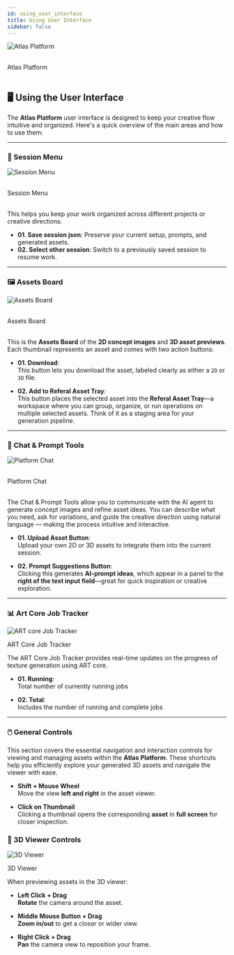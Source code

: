 ```yaml
---
id: using_user_interface
title: Using User Interface
sidebar: false
---
```

![Atlas Platform](/img/headers/04.jpg)

<br />

<div style={{ textAlign: 'center', marginTop: '0.5rem', color: '#555', fontSize: '0.9rem' }}>
  Atlas Platform
</div>

<br />

## 🖥️ Using the User Interface
The **Atlas Platform** user interface is designed to keep your creative flow intuitive and organized. Here's a quick overview of the main areas and how to use them:

---

### 🔖 Session Menu
![Session Menu](/img/ui/session_menu.jpg)

<br />

<div style={{ textAlign: 'center', marginTop: '0.5rem', color: '#555', fontSize: '0.9rem' }}>
  Session Menu
</div>

<br />

This helps you keep your work organized across different projects or creative directions.

- **01. Save session json**: Preserve your current setup, prompts, and generated assets.
- **02. Select other session**: Switch to a previously saved session to resume work.

---

### 🖼️ Assets Board
![Assets Board](/img/ui/assets_board.jpg)

<br />

<div style={{ textAlign: 'center', marginTop: '0.5rem', color: '#555', fontSize: '0.9rem' }}>
  Assets Board
</div>

<br />

This is the **Assets Board** of the **2D concept images** and **3D asset previews**. Each thumbnail represents an asset and comes with two action buttons:

- **01. Download**:  
  This button lets you download the asset, labeled clearly as either a `2D` or `3D` file. 

- **02. Add to Referal Asset Tray**:  
  This button places the selected asset into the **Referal Asset Tray**—a workspace where you can group, organize, or run operations on multiple selected assets. Think of it as a staging area for your generation pipeline.

---

### 💬 Chat & Prompt Tools
![Platform Chat](/img/ui/chat.jpg)

<br />

<div style={{ textAlign: 'center', marginTop: '0.5rem', color: '#555', fontSize: '0.9rem' }}>
  Platform Chat
</div>

<br />


The Chat & Prompt Tools allow you to communicate with the AI agent to generate concept images and refine asset ideas. You can describe what you need, ask for variations, and guide the creative direction using natural language — making the process intuitive and interactive.

- **01. Upload Asset Button**:  
  Upload your own 2D or 3D assets to integrate them into the current session.

- **02. Prompt Suggestions Button**:  
  Clicking this generates **AI-prompt ideas**, which appear in a panel to the **right of the text input field**—great for quick inspiration or creative exploration.

---

### 📊 Art Core Job Tracker
<div style={{ textAlign: 'center', margin: '1.5rem 0' }}>
  <img
    src="/img/ui/art_core_job_tracker.jpg"
    alt="ART core Job Tracker"
    style={{ maxWidth: '100%', borderRadius: '8px' }}
  />
  <p style={{ fontSize: '0.9rem', color: '#555', marginTop: '0.5rem' }}>
   ART Core Job Tracker
  </p>
</div>

The ART Core Job Tracker provides real-time updates on the progress of texture generation using ART core.

- **01. Running**:  
  Total number of currently running jobs

- **02. Total**:  
  Includes the number of running and complete jobs
---

### 🖱️ General Controls

This section covers the essential navigation and interaction controls for viewing and managing assets within the **Atlas Platform**. These shortcuts help you efficiently explore your generated 3D assets and navigate the viewer with ease.
- **Shift + Mouse Wheel**  
  Move the view **left and right** in the asset viewer.

- **Click on Thumbnail**  
  Clicking a thumbnail opens the corresponding **asset** in **full screen** for closer inspection.

### 🧭 3D Viewer Controls
<div style={{ textAlign: 'center', margin: '1.5rem 0' }}>
  <img
    src="/img/ui/3d_viewer.jpg"
    alt="3D Viewer"
    style={{ maxWidth: '100%', borderRadius: '8px' }}
  />
  <p style={{ fontSize: '0.9rem', color: '#555', marginTop: '0.5rem' }}>
   3D Viewer
  </p>
</div>
When previewing assets in the 3D viewer:

- **Left Click + Drag**  
  **Rotate** the camera around the asset.

- **Middle Mouse Button + Drag**  
  **Zoom in/out** to get a closer or wider view.

- **Right Click + Drag**  
  **Pan** the camera view to reposition your frame.

